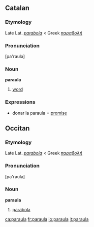 ==Catalan==
===Etymology===
Late Lat. ''[[parabola]]'' < Greek ''[[παραβολή]]''
===Pronunciation===
[pa'raula]
===Noun===
'''paraula'''
#[[word]]
===Expressions===
* donar la paraula = [[promise]]

==Occitan==
===Etymology===
Late Lat. ''[[parabola]]'' < Greek ''[[παραβολή]]''
===Pronunciation===
[pa'raula]
===Noun===
'''paraula'''
#[[parabola]]

[[ca:paraula]]
[[fr:paraula]]
[[io:paraula]]
[[it:paraula]]
